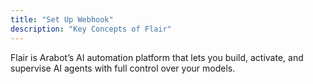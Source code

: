 ```yaml
---
title: "Set Up Webhook"
description: "Key Concepts of Flair"
---
```


Flair is Arabot’s AI automation platform that lets you build, activate, and supervise AI agents with full control over your models.